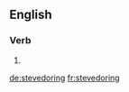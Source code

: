 
==English==

===Verb===
{{head|en|present participle}}

# {{present participle of|stevedore|lang=en|nocat=1}}

[[de:stevedoring]]
[[fr:stevedoring]]
